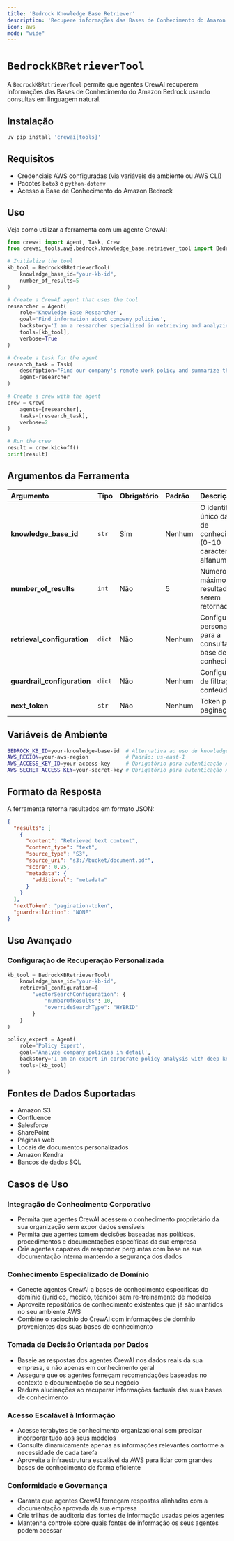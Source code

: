 ```yaml
---
title: 'Bedrock Knowledge Base Retriever'
description: 'Recupere informações das Bases de Conhecimento do Amazon Bedrock usando consultas em linguagem natural'
icon: aws
mode: "wide"
---
```


# `BedrockKBRetrieverTool`

A `BedrockKBRetrieverTool` permite que agentes CrewAI recuperem informações das Bases de Conhecimento do Amazon Bedrock usando consultas em linguagem natural.

## Instalação

```bash
uv pip install 'crewai[tools]'
```

## Requisitos

- Credenciais AWS configuradas (via variáveis de ambiente ou AWS CLI)
- Pacotes `boto3` e `python-dotenv`
- Acesso à Base de Conhecimento do Amazon Bedrock

## Uso

Veja como utilizar a ferramenta com um agente CrewAI:

```python {2, 4-17}
from crewai import Agent, Task, Crew
from crewai_tools.aws.bedrock.knowledge_base.retriever_tool import BedrockKBRetrieverTool

# Initialize the tool
kb_tool = BedrockKBRetrieverTool(
    knowledge_base_id="your-kb-id",
    number_of_results=5
)

# Create a CrewAI agent that uses the tool
researcher = Agent(
    role='Knowledge Base Researcher',
    goal='Find information about company policies',
    backstory='I am a researcher specialized in retrieving and analyzing company documentation.',
    tools=[kb_tool],
    verbose=True
)

# Create a task for the agent
research_task = Task(
    description="Find our company's remote work policy and summarize the key points.",
    agent=researcher
)

# Create a crew with the agent
crew = Crew(
    agents=[researcher],
    tasks=[research_task],
    verbose=2
)

# Run the crew
result = crew.kickoff()
print(result)   
```

## Argumentos da Ferramenta

| Argumento | Tipo | Obrigatório | Padrão | Descrição |
|:----------|:-----|:------------|:-------|:----------|
| **knowledge_base_id** | `str` | Sim | Nenhum | O identificador único da base de conhecimento (0-10 caracteres alfanuméricos) |
| **number_of_results** | `int` | Não | 5 | Número máximo de resultados a serem retornados |
| **retrieval_configuration** | `dict` | Não | Nenhum | Configurações personalizadas para a consulta da base de conhecimento |
| **guardrail_configuration** | `dict` | Não | Nenhum | Configurações de filtragem de conteúdo |
| **next_token** | `str` | Não | Nenhum | Token para paginação |

## Variáveis de Ambiente

```bash
BEDROCK_KB_ID=your-knowledge-base-id  # Alternativa ao uso de knowledge_base_id
AWS_REGION=your-aws-region            # Padrão: us-east-1
AWS_ACCESS_KEY_ID=your-access-key     # Obrigatório para autenticação AWS
AWS_SECRET_ACCESS_KEY=your-secret-key # Obrigatório para autenticação AWS
```

## Formato da Resposta

A ferramenta retorna resultados em formato JSON:

```json
{
  "results": [
    {
      "content": "Retrieved text content",
      "content_type": "text",
      "source_type": "S3",
      "source_uri": "s3://bucket/document.pdf",
      "score": 0.95,
      "metadata": {
        "additional": "metadata"
      }
    }
  ],
  "nextToken": "pagination-token",
  "guardrailAction": "NONE"
}
```

## Uso Avançado

### Configuração de Recuperação Personalizada

```python
kb_tool = BedrockKBRetrieverTool(
    knowledge_base_id="your-kb-id",
    retrieval_configuration={
        "vectorSearchConfiguration": {
            "numberOfResults": 10,
            "overrideSearchType": "HYBRID"
        }
    }
)

policy_expert = Agent(
    role='Policy Expert',
    goal='Analyze company policies in detail',
    backstory='I am an expert in corporate policy analysis with deep knowledge of regulatory requirements.',
    tools=[kb_tool]
)
```

## Fontes de Dados Suportadas

- Amazon S3
- Confluence
- Salesforce
- SharePoint
- Páginas web
- Locais de documentos personalizados
- Amazon Kendra
- Bancos de dados SQL

## Casos de Uso

### Integração de Conhecimento Corporativo
- Permita que agentes CrewAI acessem o conhecimento proprietário da sua organização sem expor dados sensíveis
- Permita que agentes tomem decisões baseadas nas políticas, procedimentos e documentações específicas da sua empresa
- Crie agentes capazes de responder perguntas com base na sua documentação interna mantendo a segurança dos dados

### Conhecimento Especializado de Domínio
- Conecte agentes CrewAI a bases de conhecimento específicas do domínio (jurídico, médico, técnico) sem re-treinamento de modelos
- Aproveite repositórios de conhecimento existentes que já são mantidos no seu ambiente AWS
- Combine o raciocínio do CrewAI com informações de domínio provenientes das suas bases de conhecimento

### Tomada de Decisão Orientada por Dados
- Baseie as respostas dos agentes CrewAI nos dados reais da sua empresa, e não apenas em conhecimento geral
- Assegure que os agentes forneçam recomendações baseadas no contexto e documentação do seu negócio
- Reduza alucinações ao recuperar informações factuais das suas bases de conhecimento

### Acesso Escalável à Informação
- Acesse terabytes de conhecimento organizacional sem precisar incorporar tudo aos seus modelos
- Consulte dinamicamente apenas as informações relevantes conforme a necessidade de cada tarefa
- Aproveite a infraestrutura escalável da AWS para lidar com grandes bases de conhecimento de forma eficiente

### Conformidade e Governança
- Garanta que agentes CrewAI forneçam respostas alinhadas com a documentação aprovada da sua empresa
- Crie trilhas de auditoria das fontes de informação usadas pelos agentes
- Mantenha controle sobre quais fontes de informação os seus agentes podem acessar